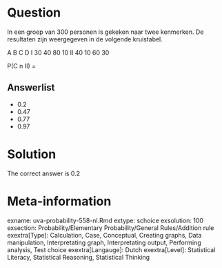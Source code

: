 Question
========

In een groep van 300 personen is gekeken naar twee kenmerken. De resultaten zijn weergegeven in de volgende kruistabel.

A B C D
I 30 40 80 10
II 40 10 60 30

P(C n II) = 

Answerlist
----------
* 0.2
* 0.47
* 0.77
* 0.97

Solution
========

The correct answer is  0.2 

Meta-information
================
exname: uva-probability-558-nl.Rmd 
extype: schoice 
exsolution: 100 
exsection: Probability/Elementary Probability/General Rules/Addition rule
exextra[Type]: Calculation, Case, Conceptual, Creating graphs, Data manipulation, Interpretating graph, Interpretating output, Performing analysis, Test choice 
exextra[Langauge]: Dutch 
exextra[Level]: Statistical Literacy, Statistical Reasoning, Statistical Thinking 
